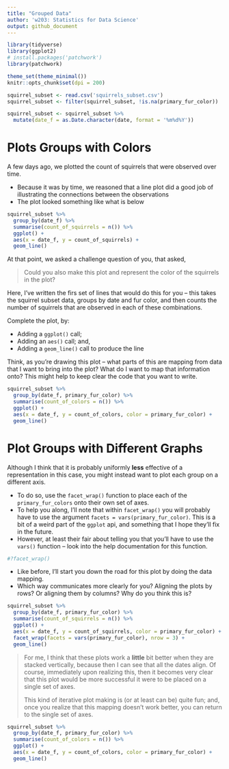 ```yaml
---
title: "Grouped Data"
author: 'w203: Statistics for Data Science'
output: github_document
---
```


```r
library(tidyverse)
library(ggplot2)
# install.packages('patchwork')
library(patchwork)

theme_set(theme_minimal())
knitr::opts_chunk$set(dpi = 200)
```

```r
squirrel_subset <- read.csv('squirrels_subset.csv')
squirrel_subset <- filter(squirrel_subset, !is.na(primary_fur_color))

squirrel_subset <- squirrel_subset %>%  
  mutate(date_f = as.Date.character(date, format = '%m%d%Y'))

```

# Plots Groups with Colors

A few days ago, we plotted the count of squirrels that were observed over time. 

- Because it was by time, we reasoned that a line plot did a good job of illustrating the connections between the observations
- The plot looked something like what is below

```r
squirrel_subset %>%  
  group_by(date_f) %>%  
  summarise(count_of_squirrels = n()) %>%  
  ggplot() + 
  aes(x = date_f, y = count_of_squirrels) + 
  geom_line()
```
At that point, we asked a challenge question of you, that asked, 

> Could you also make this plot and represent the color of the squirrels in the plot? 

Here, I've written the firs set of lines that would do this for you -- this takes the squirrel subset data, groups by date and fur color, and then counts the number of squirrels that are observed in each of these combinations. 

Complete the plot, by: 

- Adding a `ggplot()` call;
- Adding an `aes()` call; and, 
- Adding a `geom_line()` call to produce the line

Think, as you're drawing this plot -- what parts of this are mapping from data that I want to bring into the plot? What do I want to map that information onto? This might help to keep clear the code that you want to write. 

```r
squirrel_subset %>%
  group_by(date_f, primary_fur_color) %>%
  summarise(count_of_colors = n()) %>% 
  ggplot() + 
  aes(x = date_f, y = count_of_colors, color = primary_fur_color) + 
  geom_line()
```

# Plot Groups with Different Graphs

Although I think that it is probably uniformly **less** effective of a representation in this case, you might instead want to plot each group on a different axis. 

- To do so, use the `facet_wrap()` function to place each of the `primary_fur_colors` onto their own set of axes. 
- To help you along, I'll note that within `facet_wrap()` you will probably have to use the argument `facets = vars(primary_fur_color)`. This is a bit of a weird part of the `ggplot` api, and something that I hope they'll fix in the future.
- However, at least their fair about telling you that you'll have to use the `vars()` function -- look into the help documentation for this function.

```r
#?facet_wrap()
```

- Like before, I'll start you down the road for this plot by doing the data mapping. 
- Which way communicates more clearly for you? Aligning the plots by rows? Or aligning them by columns? Why do you think this is? 

```r
squirrel_subset %>%  
  group_by(date_f, primary_fur_color) %>%  
  summarise(count_of_squirrels = n()) %>%  
  ggplot() + 
  aes(x = date_f, y = count_of_squirrels, color = primary_fur_color) + 
  facet_wrap(facets = vars(primary_fur_color), nrow = 3) + 
  geom_line()
```

> For me, I think that these plots work a **little** bit better when they are stacked vertically, because then I can see that all the dates align. Of course, immediately upon realizing this, then it becomes very clear that this plot would be more successful it were to be placed on a single set of axes. 
> 
> This kind of iterative plot making is (or at least can be) quite fun; and, once you realize that this mapping doesn't work better, you can return to the single set of axes. 

```r
squirrel_subset %>%
  group_by(date_f, primary_fur_color) %>%
  summarise(count_of_colors = n()) %>% 
  ggplot() + 
  aes(x = date_f, y = count_of_colors, color = primary_fur_color) + 
  geom_line()
```

